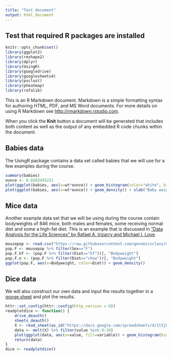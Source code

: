 ```yaml
---
title: "Test document"
output: html_document
---
```


## Test that required R packages are installed

```r
knitr::opts_chunk$set()
library(ggplot2)
library(reshape2)
library(dplyr)
library(UsingR)
library(googledrive)
library(googlesheets4)
library(pvclust)
library(pheatmap)
library(rafalib)
```

This is an R Markdown document. Markdown is a simple formatting syntax for authoring HTML, PDF, and MS Word documents. For more details on using R Markdown see <http://rmarkdown.rstudio.com>.

When you click the **Knit** button a document will be generated that includes both content as well as the output of any embedded R code chunks within the document.

## Babies data

The UsingR package contains a data set called babies that we will use for a few examples during the course.

```r

summary(babies)
ounce <- 0.0283495231
plot(ggplot(babies, aes(x=wt*ounce)) + geom_histogram(color="white", binwidth=0.1) + xlab("Baby weight (kg)"))
plot(ggplot(babies, aes(x=wt*ounce)) + geom_density() + xlab("Baby weight (kg)"))
```

## Mice data

Another example data set that we will be using during the course contain bodyweights of 846 mice, both males and females, some receiving normal diet and some a high-fat diet. This is an example that is discussed in ["Data Analysis for the Life Sciences" by Rafael A. Irizarry and Michael I. Love](http://www.rwdc2.com/files/rafa.pdf).

```r
mousepop <- read.csv("https://raw.githubusercontent.com/genomicsclass/dagdata/master/inst/extdata/mice_pheno.csv")
pop.F <- mousepop %>% filter(Sex=="F")
pop.F.hf <- (pop.F %>% filter(Diet=="hf"))[, "Bodyweight"]
pop.F.n <- (pop.F %>% filter(Diet=="chow"))[, "Bodyweight"]
ggplot(pop.F, aes(x=Bodyweight, color=Diet)) + geom_density()
```

## Dice data

We will also construct our own data and input the results together in a [googe sheet](https://docs.google.com/spreadsheets/d/1t3jOucU48MVoCQGTbGyWe9SntFbHlHqGSCiqMptHhhs/edit?usp=sharing) and plot the results.

```r

httr::set_config(httr::config(http_version = 0))
readplotdice <- function() {
    drive_deauth()
    sheets_deauth()
    X <- read_sheet(as_id("https://docs.google.com/spreadsheets/d/1t3jOucU48MVoCQGTbGyWe9SntFbHlHqGSCiqMptHhhs/edit?usp=sharing"), col_types="i")
    data <- melt(X) %>% filter(value %in% 0:10)
    plot(ggplot(data, aes(x=value, fill=variable)) + geom_histogram(binwidth=1, center=0))
    return(data)
}
dice <- readplotdice()
```


